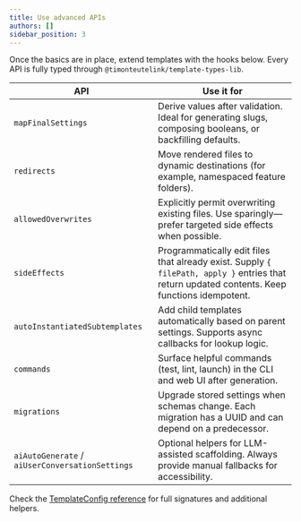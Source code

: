 ```yaml
---
title: Use advanced APIs
authors: []
sidebar_position: 3
---
```


Once the basics are in place, extend templates with the hooks below. Every API is fully typed through `@timonteutelink/template-types-lib`.

| API                                             | Use it for                                                                                                                                    |
| ----------------------------------------------- | --------------------------------------------------------------------------------------------------------------------------------------------- |
| `mapFinalSettings`                              | Derive values after validation. Ideal for generating slugs, composing booleans, or backfilling defaults.                                      |
| `redirects`                                     | Move rendered files to dynamic destinations (for example, namespaced feature folders).                                                        |
| `allowedOverwrites`                             | Explicitly permit overwriting existing files. Use sparingly—prefer targeted side effects when possible.                                       |
| `sideEffects`                                   | Programmatically edit files that already exist. Supply `{ filePath, apply }` entries that return updated contents. Keep functions idempotent. |
| `autoInstantiatedSubtemplates`                  | Add child templates automatically based on parent settings. Supports async callbacks for lookup logic.                                        |
| `commands`                                      | Surface helpful commands (test, lint, launch) in the CLI and web UI after generation.                                                         |
| `migrations`                                    | Upgrade stored settings when schemas change. Each migration has a UUID and can depend on a predecessor.                                       |
| `aiAutoGenerate` / `aiUserConversationSettings` | Optional helpers for LLM-assisted scaffolding. Always provide manual fallbacks for accessibility.                                             |

Check the [TemplateConfig reference](../reference/template-config) for full signatures and additional helpers.

